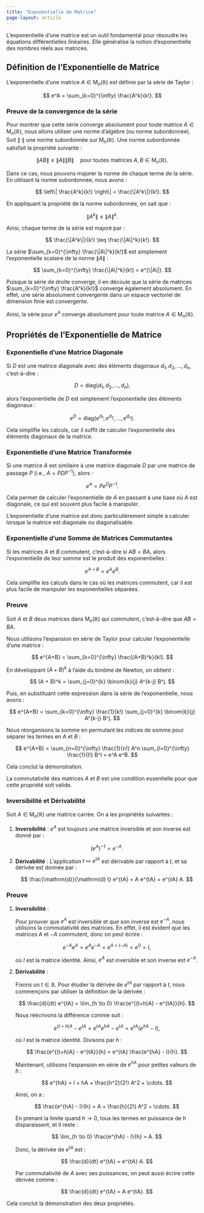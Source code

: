 ```yaml
---
title: "Exponentielle de Matrice"
page-layout: article
---
```


L'exponentielle d'une matrice est un outil fondamental pour résoudre les équations différentielles linéaires. Elle généralise la notion d'exponentielle des nombres réels aux matrices.

## Définition de l'Exponentielle de Matrice

L'exponentielle d'une matrice $A \in \mathrm{M}_n(\mathbb{R})$ est définie par la série de Taylor :

$$
e^A = \sum_{k=0}^{\infty} \frac{A^k}{k!}.
$$

::: {.callout-caution collapse="true" icon=false}
### Preuve de la convergence de la série

Pour montrer que cette série converge absolument pour toute matrice $A \in \mathrm{M}_n(\mathbb{R})$, nous allons utiliser une norme d'algèbre (ou norme subordonnée). Soit $\|\cdot\|$ une norme subordonnée sur $\mathrm{M}_n(\mathbb{R})$. Une norme subordonnée satisfait la propriété suivante :

$$
\|A B\| \leq \|A\| \|B\| \quad \text{pour toutes matrices} \ A, B \in \mathrm{M}_n(\mathbb{R}).
$$

Dans ce cas, nous pouvons majorer la norme de chaque terme de la série. En utilisant la norme subordonnée, nous avons :

$$
\left\| \frac{A^k}{k!} \right\| = \frac{\|A^k\|}{k!}.
$$

En appliquant la propriété de la norme subordonnée, on sait que :

$$
\|A^k\| \leq \|A\|^k.
$$

Ainsi, chaque terme de la série est majoré par :

$$
\frac{\|A^k\|}{k!} \leq \frac{\|A\|^k}{k!}.
$$

La série $\sum_{k=0}^{\infty} \frac{\|A\|^k}{k!}$ est simplement l'exponentielle scalaire de la norme $\|A\|$ :

$$
\sum_{k=0}^{\infty} \frac{\|A\|^k}{k!} = e^{\|A\|}.
$$

Puisque la série de droite converge, il en découle que la série de matrices $\sum_{k=0}^{\infty} \frac{A^k}{k!}$ converge également absolument. En effet, une série absolument convergente dans un espace vectoriel de dimension finie est convergente.

Ainsi, la série pour $e^A$ converge absolument pour toute matrice $A \in \mathrm{M}_n(\mathbb{R})$.

:::

## Propriétés de l'Exponentielle de Matrice

### Exponentielle d'une Matrice Diagonale

Si $D$ est une matrice diagonale avec des éléments diagonaux $d_1, d_2, \dots, d_n$, c'est-à-dire :

$$
D = \text{diag}(d_1, d_2, \dots, d_n),
$$

alors l'exponentielle de $D$ est simplement l'exponentielle des éléments diagonaux :

$$
e^D = \text{diag}(e^{d_1}, e^{d_2}, \dots, e^{d_n}).
$$

Cela simplifie les calculs, car il suffit de calculer l'exponentielle des éléments diagonaux de la matrice.

### Exponentielle d'une Matrice Transformée

Si une matrice $A$ est similaire à une matrice diagonale $D$ par une matrice de passage $P$ (i.e., $A = P D P^{-1}$), alors :

$$
e^A = P e^D P^{-1}.
$$

Cela permet de calculer l'exponentielle de $A$ en passant à une base où $A$ est diagonale, ce qui est souvent plus facile à manipuler.

::: {.callout-note}
L'exponentielle d'une matrice est donc particulièrement simple à calculer lorsque la matrice est diagonale ou diagonalisable.
:::

### Exponentielle d'une Somme de Matrices Commutantes

Si les matrices $A$ et $B$ commutent, c'est-à-dire si $AB = BA$, alors l'exponentielle de leur somme est le produit des exponentielles :

$$
e^{A + B} = e^A e^B.
$$

Cela simplifie les calculs dans le cas où les matrices commutent, car il est plus facile de manipuler les exponentielles séparées.

::: {.callout-caution collapse="true" icon=false}
### Preuve

Soit $A$ et $B$ deux matrices dans $\mathrm{M}_n(\mathbb{R})$ qui commutent, c'est-à-dire que $AB = BA$.

Nous utilisons l'expansion en série de Taylor pour calculer l'exponentielle d'une matrice :

$$
e^{A+B} = \sum_{k=0}^{\infty} \frac{(A+B)^k}{k!}.
$$

En développant $(A+B)^k$ à l'aide du binôme de Newton, on obtient :

$$
(A + B)^k = \sum_{j=0}^{k} \binom{k}{j} A^{k-j} B^j.
$$

Puis, en substituant cette expression dans la série de l'exponentielle, nous avons :

$$
e^{A+B} = \sum_{k=0}^{\infty} \frac{1}{k!} \sum_{j=0}^{k} \binom{k}{j} A^{k-j} B^j.
$$

Nous réorganisons la somme en permutant les indices de somme pour séparer les termes en $A$ et $B$ :

$$
e^{A+B} = \sum_{n=0}^{\infty} \frac{1}{n!} A^n \sum_{l=0}^{\infty} \frac{1}{l!} B^l = e^A e^B.
$$

Cela conclut la démonstration.
:::

::: {.callout-important}
La commutativité des matrices $A$ et $B$ est une condition essentielle pour que cette propriété soit valide.
:::

### Inversibilité et Dérivabilité

Soit $A \in \mathrm{M}_n(\mathbb{R})$ une matrice carrée. On a les propriétés suivantes :

1. **Inversibilité** : $e^A$ est toujours une matrice inversible et son inverse est donné par :

   $$
   (e^A)^{-1} = e^{-A}.
   $$

2. **Dérivabilité** : L'application $t \mapsto e^{tA}$ est dérivable par rapport à $t$, et sa dérivée est donnée par :

   $$
   \frac{\mathrm{d}}{\mathrm{d} t} e^{tA} = A e^{tA} = e^{tA} A.
   $$

::: {.callout-caution collapse="true" icon=false}
### Preuve

1. **Inversibilité** :

   Pour prouver que $e^A$ est inversible et que son inverse est $e^{-A}$, nous utilisons la commutativité des matrices. En effet, il est évident que les matrices $A$ et $-A$ commutent, donc on peut écrire :

   $$
   e^{-A} e^A = e^A e^{-A} = e^{A + (-A)} = e^0 = I,
   $$

   où $I$ est la matrice identité. Ainsi, $e^A$ est inversible et son inverse est $e^{-A}$.

2. **Dérivabilité** :

   Fixons un $t \in \mathbb{R}$. Pour étudier la dérivée de $e^{tA}$ par rapport à $t$, nous commençons par utiliser la définition de la dérivée :

   $$
   \frac{d}{dt} e^{tA} = \lim_{h \to 0} \frac{e^{(t+h)A} - e^{tA}}{h}.
   $$

   Nous réécrivons la différence comme suit :

   $$
   e^{(t+h)A} - e^{tA} = e^{tA} e^{hA} - e^{tA} = e^{tA} (e^{hA} - I),
   $$

   où $I$ est la matrice identité. Divisons par $h$ :

   $$
   \frac{e^{(t+h)A} - e^{tA}}{h} = e^{tA} \frac{e^{hA} - I}{h}.
   $$

   Maintenant, utilisons l'expansion en série de $e^{hA}$ pour petites valeurs de $h$ :

   $$
   e^{hA} = I + hA + \frac{h^2}{2!} A^2 + \cdots.
   $$

   Ainsi, on a :

   $$
   \frac{e^{hA} - I}{h} = A + \frac{h}{2!} A^2 + \cdots.
   $$

   En prenant la limite quand $h \to 0$, tous les termes en puissance de $h$ disparaissent, et il reste :

   $$
   \lim_{h \to 0} \frac{e^{hA} - I}{h} = A.
   $$

   Donc, la dérivée de $e^{tA}$ est :

   $$
   \frac{d}{dt} e^{tA} = e^{tA} A.
   $$

   Par commutativité de $A$ avec ses puissances, on peut aussi écrire cette dérivée comme :

   $$
   \frac{d}{dt} e^{tA} = A e^{tA}.
   $$

Cela conclut la démonstration des deux propriétés.
:::

